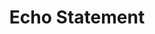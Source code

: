 ---
id: "q_php_easy_002"
questionType: "MULTIPLE_CHOICE"
title: "Echo Statement"
description: "Which keyword is used to output text in PHP?"
difficulty: "EASY"
category: "PHP"
options:
  - "print"
  - "echo"
  - "write"
  - "output"
correctAnswer: 1
---